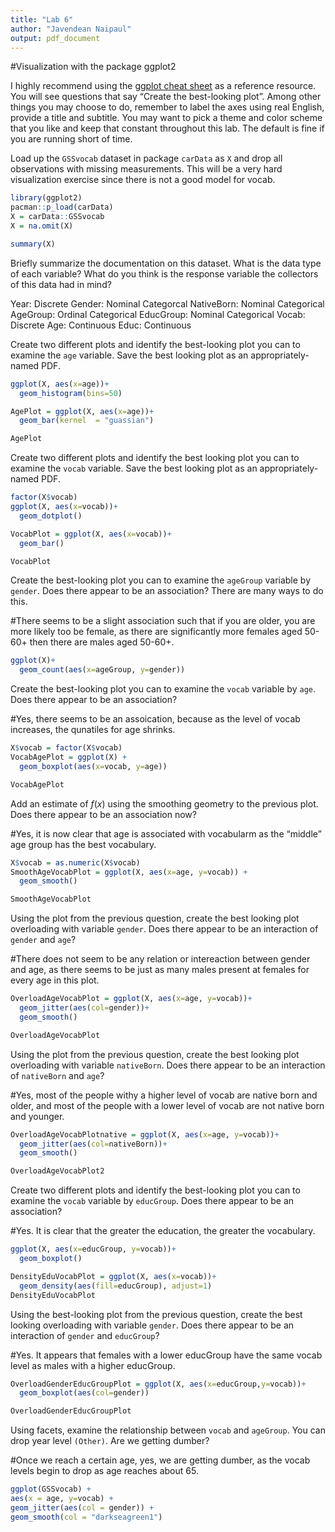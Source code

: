 ---
title: "Lab 6"
author: "Javendean Naipaul"
output: pdf_document
---

#Visualization with the package ggplot2

I highly recommend using the [ggplot cheat sheet](https://rstudio.com/wp-content/uploads/2015/03/ggplot2-cheatsheet.pdf) as a reference resource. You will see questions that say "Create the best-looking plot". Among other things you may choose to do, remember to label the axes using real English, provide a title and subtitle. You may want to pick a theme and color scheme that you like and keep that constant throughout this lab. The default is fine if you are running short of time.

Load up the `GSSvocab` dataset in package `carData` as `X` and drop all observations with missing measurements. This will be a very hard visualization exercise since there is not a good model for vocab.

```{r}
library(ggplot2)
pacman::p_load(carData)
X = carData::GSSvocab
X = na.omit(X)

summary(X)
```

Briefly summarize the documentation on this dataset. What is the data type of each variable? What do you think is the response variable the collectors of this data had in mind?

Year: Discrete 
Gender: Nominal Categorcal 
NativeBorn: Nominal Categorical 
AgeGroup: Ordinal Categorical
EducGroup: Nominal Categorical
Vocab: Discrete 
Age: Continuous 
Educ: Continuous

Create two different plots and identify the best-looking plot you can to examine the `age` variable. Save the best looking plot as an appropriately-named PDF.

```{r}
ggplot(X, aes(x=age))+
  geom_histogram(bins=50)

AgePlot = ggplot(X, aes(x=age))+
  geom_bar(kernel  = "guassian")

AgePlot
```

Create two different plots and identify the best looking plot you can to examine the `vocab` variable. Save the best looking plot as an appropriately-named PDF.

```{r}
factor(X$vocab)
ggplot(X, aes(x=vocab))+
  geom_dotplot()

VocabPlot = ggplot(X, aes(x=vocab))+
  geom_bar()

VocabPlot
```

Create the best-looking plot you can to examine the `ageGroup` variable by `gender`. Does there appear to be an association? There are many ways to do this.

#There seems to be a slight association such that if you are older, you are more likely too be female, as there are significantly more females aged 50-60+ then there are males aged 50-60+.

```{r}
ggplot(X)+
  geom_count(aes(x=ageGroup, y=gender))
```

Create the best-looking plot you can to examine the `vocab` variable by `age`. Does there appear to be an association?

#Yes, there seems to be an assoication, because as the level of vocab increases, the qunatiles for age shrinks.

```{r}
X$vocab = factor(X$vocab)
VocabAgePlot = ggplot(X) +
  geom_boxplot(aes(x=vocab, y=age))

VocabAgePlot
```

Add an estimate of $f(x)$ using the smoothing geometry to the previous plot. Does there appear to be an association now?

#Yes, it is now clear that age is associated with vocabularm as the "middle" age group has the best vocabulary.

```{r}
X$vocab = as.numeric(X$vocab)
SmoothAgeVocabPlot = ggplot(X, aes(x=age, y=vocab)) +
  geom_smooth()

SmoothAgeVocabPlot
```

Using the plot from the previous question, create the best looking plot overloading with variable `gender`. Does there appear to be an interaction of `gender` and `age`?

#There does not seem to be any relation or intereaction between gender and age, as there seems to be just as many males present at females for every age in this plot.

```{r}
OverloadAgeVocabPlot = ggplot(X, aes(x=age, y=vocab))+
  geom_jitter(aes(col=gender))+
  geom_smooth()

OverloadAgeVocabPlot
```


Using the plot from the previous question, create the best looking plot overloading with variable `nativeBorn`. Does there appear to be an interaction of `nativeBorn` and `age`?

#Yes, most of the people withy a higher level of vocab are native born and older, and most of the people with a lower level of vocab are not native born and younger.

```{r}
OverloadAgeVocabPlotnative = ggplot(X, aes(x=age, y=vocab))+
  geom_jitter(aes(col=nativeBorn))+
  geom_smooth()

OverloadAgeVocabPlot2
```

Create two different plots and identify the best-looking plot you can to examine the `vocab` variable by `educGroup`. Does there appear to be an association?

#Yes. It is clear that the greater the education, the greater the vocabulary.

```{r}
ggplot(X, aes(x=educGroup, y=vocab))+
  geom_boxplot()

DensityEduVocabPlot = ggplot(X, aes(x=vocab))+
  geom_density(aes(fill=educGroup), adjust=1)
DensityEduVocabPlot
```

Using the best-looking plot from the previous question, create the best looking overloading with variable `gender`. Does there appear to be an interaction of `gender` and `educGroup`?

#Yes. It appears that females with a lower educGroup have the same vocab level as males with a higher educGroup.

```{r}
OverloadGenderEducGroupPlot = ggplot(X, aes(x=educGroup,y=vocab))+
  geom_boxplot(aes(col=gender))

OverloadGenderEducGroupPlot
```

Using facets, examine the relationship between `vocab` and `ageGroup`. You can drop year level `(Other)`. Are we getting dumber?

#Once we reach a certain age, yes, we are getting dumber, as the vocab levels begin to drop as age reaches about 65.

```{r}
ggplot(GSSvocab) +
aes(x = age, y=vocab) +
geom_jitter(aes(col = gender)) +
geom_smooth(col = "darkseagreen1")
```
